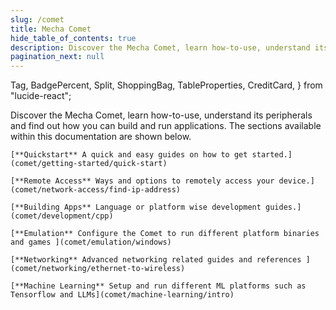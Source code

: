 ```yaml
---
slug: /comet
title: Mecha Comet
hide_table_of_contents: true
description: Discover the Mecha Comet, learn how-to-use, understand its peripherals and find out how you can build and run applications.
pagination_next: null
---
```


<style>
  {`
    /* Hack to prevent overflow, not possible to have it on other pages due to position sticky used in TOC */
    main .container {
        position: relative;
        overflow: hidden;
    }
`}
</style>

  Tag,
  BadgePercent,
  Split,
  ShoppingBag,
  TableProperties,
  CreditCard,
} from "lucide-react";

<Banner path="/assets/comet/comet-banner.png" title="Mecha Comet" />
Discover the Mecha Comet, learn how-to-use, understand its peripherals and find out how you can build and run applications. The sections available within this documentation are shown below.


<SmallGrid>

    [**Quickstart** A quick and easy guides on how to get started.](comet/getting-started/quick-start)

    [**Remote Access** Ways and options to remotely access your device.](comet/network-access/find-ip-address)

    [**Building Apps** Language or platform wise development guides.](comet/development/cpp)

    [**Emulation** Configure the Comet to run different platform binaries and games ](comet/emulation/windows)

    [**Networking** Advanced networking related guides and references ](comet/networking/ethernet-to-wireless)

    [**Machine Learning** Setup and run different ML platforms such as Tensorflow and LLMs](comet/machine-learning/intro)

</SmallGrid>